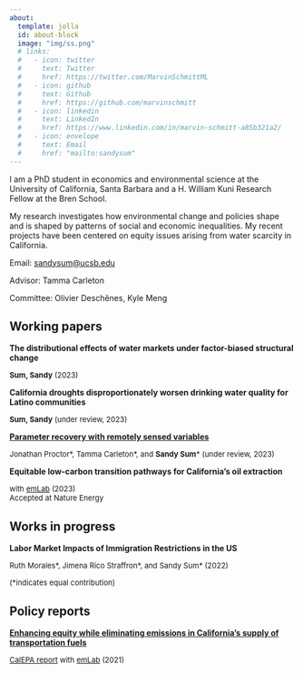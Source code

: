 ```yaml
---
about:
  template: jolla
  id: about-block
  image: "img/ss.png"
  # links:
  #   - icon: twitter
  #     text: Twitter
  #     href: https://twitter.com/MarvinSchmittML
  #   - icon: github
  #     text: Github
  #     href: https://github.com/marvinschmitt
  #   - icon: linkedin
  #     text: LinkedIn
  #     href: https://www.linkedin.com/in/marvin-schmitt-a85b321a2/
  #   - icon: envelope
  #     text: Email
  #     href: "mailto:sandysum"  
---
```


::: {#about-block}
:::

I am a PhD student in economics and environmental science at the University of California, Santa Barbara and a H. William Kuni Research Fellow at the Bren School.

My research investigates how environmental change and policies shape and is shaped by patterns of social and economic inequalities. My recent projects have been centered on equity issues arising from water scarcity in California.

Email: [sandysum@ucsb.edu](mailto:sandysum@ucsb.edu)

Advisor: Tamma Carleton

Committee: Olivier Deschênes, Kyle Meng


## Working papers

**The distributional effects of water markets under factor-biased structural change**

<font size="2">**Sum, Sandy** (2023)</font>\

**California droughts disproportionately worsen drinking water quality for Latino communities**

<font size="2">**Sum, Sandy** (under review, 2023)</font>\

[**Parameter recovery with remotely sensed variables**](https://www.nber.org/papers/w30861)\

<font size="2">Jonathan Proctor\*, Tamma Carleton\*, and **Sandy Sum**\* (under review, 2023)</font>\

**Equitable low-carbon transition pathways for California's oil extraction**

<font size="2">with [emLab](https://emlab.ucsb.edu/) (2023)</font>\
<font size="2">Accepted at Nature Energy</font>\

## Works in progress

**Labor Market Impacts of Immigration Restrictions in the US**

<font size="2">Ruth Morales\*, Jimena Rico Straffron\*, and Sandy Sum\* (2022) </font>\

<font size="2">(\*indicates equal contribution)</font>

## Policy reports

[**Enhancing equity while eliminating emissions in California's supply of transportation fuels**](https://www.google.com/url?q=https%3A%2F%2Fwww.dropbox.com%2Fs%2F6w4hrztnb8r7xe7%2FCA-CN-Study-2-Final-Report-0421.pdf%3Fdl%3D1&sa=D&sntz=1&usg=AOvVaw3pv7JBOJLm767dL8jnrE4o)

<font size="2">[CalEPA report](https://emlab.ucsb.edu/projects/identifying-equitable-pathways-reach-carbon-neutrality-californias-transportation-sector) with [emLab](https://emlab.ucsb.edu/) (2021)</font>\


